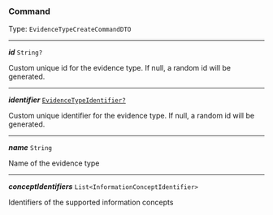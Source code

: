 


### Command

Type: `EvidenceTypeCreateCommandDTO`

---

***id*** `String?`

Custom unique id for the evidence type. If null, a random id will be generated.



---

***identifier*** [`EvidenceTypeIdentifier?`](#evidencetypeid)

Custom unique identifier for the evidence type. If null, a random id will be generated.



---

***name*** `String`

Name of the evidence type



---

***conceptIdentifiers*** `List<InformationConceptIdentifier>`

Identifiers of the supported information concepts


